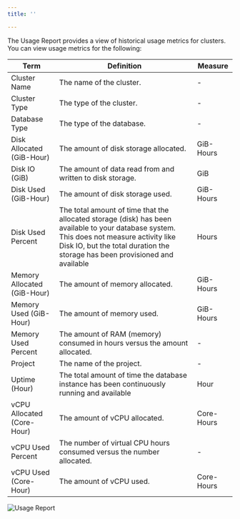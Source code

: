 ```yaml
---
title: ''

---
```


The Usage Report provides a view of historical usage metrics for clusters.  You can view usage metrics for the following:

| Term                        | Definition                                                                                                                                                                                                                | Measure    |
| --------------------------- | ------------------------------------------------------------------------------------------------------------------------------------------------------------------------------------------------------------------------- | ---------- |
| Cluster Name                | The name of the cluster.                                                                                                                                                                                                  | -          |
| Cluster Type                | The type of the cluster.                                                                                                                                                                                                  | -          |
| Database Type               | The type of the database.                                                                                                                                                                                                 | -          |
| Disk Allocated (GiB-Hour)   | The amount of disk storage allocated.                                                                                                                                                                                     | GiB-Hours  |
| Disk IO (GiB)               | The amount of data read from and written to disk storage.                                                                                                                                                                 | GiB        |
| Disk Used (GiB-Hour)        | The amount of disk storage used.                                                                                                                                                                                          | GiB-Hours  |
| Disk Used Percent           | The total amount of time that the allocated storage (disk) has been available to your database system. This does not measure activity like Disk IO, but the total duration the storage has been provisioned and available | Hours      |
| Memory Allocated (GiB-Hour) | The amount of memory allocated.                                                                                                                                                                                           | GiB-Hours  |
| Memory Used (GiB-Hour)      | The amount of memory used.                                                                                                                                                                                                | GiB-Hours  |
| Memory Used Percent         | The amount of RAM (memory) consumed in hours versus the amount allocated.                                                                                                                                                 | -          |
| Project                     | The name of the project.                                                                                                                                                                                                  | -          |
| Uptime (Hour)               | The total amount of time the database instance has been continuously running and available                                                                                                                                | Hour       |
| vCPU Allocated (Core-Hour)  | The amount of vCPU allocated.                                                                                                                                                                                             | Core-Hours |
| vCPU Used Percent           | The number of virtual CPU hours consumed versus the number allocated.                                                                                                                                                     | -          |
| vCPU Used (Core-Hour)       | The amount of vCPU used.                                                                                                                                                                                                  | Core-Hours |

![Usage Report](images/hcp-usagereport-1.png)
